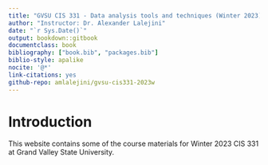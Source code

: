 ```yaml
---
title: "GVSU CIS 331 - Data analysis tools and techniques (Winter 2023)"
author: "Instructor: Dr. Alexander Lalejini"
date: "`r Sys.Date()`"
output: bookdown::gitbook
documentclass: book
bibliography: ["book.bib", "packages.bib"]
biblio-style: apalike
nocite: '@*'
link-citations: yes
github-repo: amlalejini/gvsu-cis331-2023w
---
```


# Introduction

This website contains some of the course materials for Winter 2023 CIS 331 at Grand Valley State University.